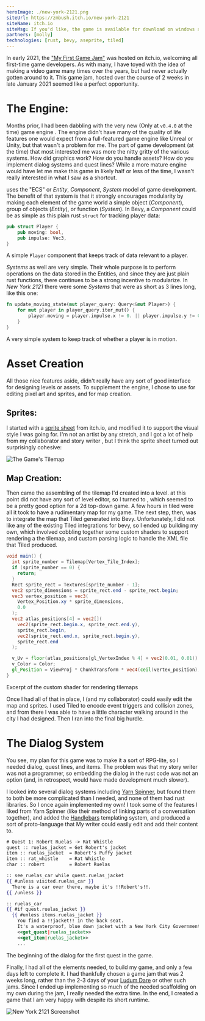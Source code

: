 ```yaml
---
heroImage: ./new-york-2121.png
siteUrl: https://zmbush.itch.io/new-york-2121
siteName: itch.io
siteMsg: If you'd like, the game is available for download on windows at
partners: [molly]
technologies: [rust, bevy, aseprite, tiled]
---
```


In early 2021, the ["My First Game Jam"][mfgj] was hosted on itch.io, welcoming
all first-time game developers. As with many, I have toyed with the idea of
making a video game many times over the years, but had never actually gotten
around to it. This game jam, hosted over the course of 2 weeks in late January
2021 seemed like a perfect opportunity.

# The Engine: [](tech:bevy)

Months prior, I had been dabbling with the very new (Only at `v0.4.0` at the
time) [](tech:rust) game engine [](tech:bevy). The engine didn't have many
of the quality of life features one would expect from a full-featured game
engine like Unreal or Unity, but that wasn't a problem for me. The part of game
development (at the time) that most interested me was more the nitty gritty of
the various systems. How did graphics work? How do you handle assets? How do
you implement dialog systems and quest lines? While a more mature engine would
have let me make this game in likely half or less of the time, I wasn't really
interested in what I saw as a shortcut.

[](tech:bevy) uses the "ECS" or _Entity_, _Component_, _System_ model of game
development. The benefit of that system is that it strongly encourages
modularity by making each element of the game world a simple object
(_Component_), group of objects (_Entity_), or function (_System_). In Bevy, a
_Component_ could be as simple as this plain rust `struct` for tracking player
data:

```rust
pub struct Player {
    pub moving: bool,
    pub impulse: Vec3,
}
```

<Caption>
  A simple <code className='language-rust'>Player</code> component that keeps track of data relevant
  to a player.
</Caption>

_Systems_ as well are very simple. Their whole purpose is to perform operations
on the data stored in the Entities, and since they are just plain rust
functions, there continues to be a strong incentive to modularize. In
_New York 2121_ there were some _Systems_ that were as short as 3 lines long,
like this one:

```rust {2-4}
fn update_moving_state(mut player_query: Query<&mut Player>) {
    for mut player in player_query.iter_mut() {
        player.moving = player.impulse.x != 0. || player.impulse.y != 0.;
    }
}
```

<Caption>A very simple system to keep track of whether a player is in motion.</Caption>

# Asset Creation

All those nice features aside, [](tech:bevy) didn't really have any sort of
good interface for designing levels or assets. To supplement the engine, I chose
to use [](tech:aseprite) for editing pixel art and sprites, and
[](tech:tiled) for map creation.

## Sprites: [](tech:aseprite)

I started with a [sprite sheet][kenney] from itch.io, and modified it to support
the visual style I was going for. I'm not an artist by any stretch, and I got a
lot of help from my collaborator and story writer [](partner:molly), but I
think the sprite sheet turned out surprisingly cohesive:

![The Game's Tilemap](./tilemap.png 'I started with a sprite sheet and added to it')

## Map Creation: [](tech:tiled)

Then came the assembling of the tilemap I'd created into a level.
[](tech:bevy) at this point did not have any sort of level editor, so I turned
to [](tech:tiled), which seemed to be a pretty good option for a 2d top-down
game. A few hours in tiled were all it took to have a rudimentary map for my
game. The next step, then, was to integrate the map that Tiled generated into
Bevy. Unfortunately, I did not like any of the existing Tiled integrations for
bevy, so I ended up building my own, which involved cobbling together some
custom shaders to support rendering a the tilemap, and custom parsing logic to
handle the XML file that Tiled produced.

```glsl
void main() {
  int sprite_number = Tilemap[Vertex_Tile_Index];
  if (sprite_number == 0) {
    return;
  }
  Rect sprite_rect = Textures[sprite_number - 1];
  vec2 sprite_dimensions = sprite_rect.end - sprite_rect.begin;
  vec3 vertex_position = vec3(
    Vertex_Position.xy * sprite_dimensions,
    0.0
  );
  vec2 atlas_positions[4] = vec2[](
    vec2(sprite_rect.begin.x, sprite_rect.end.y),
    sprite_rect.begin,
    vec2(sprite_rect.end.x, sprite_rect.begin.y),
    sprite_rect.end
  );

  v_Uv = floor(atlas_positions[gl_VertexIndex % 4] + vec2(0.01, 0.01)) / AtlasSize;
  v_Color = Color;
  gl_Position = ViewProj * ChunkTransform * vec4(ceil(vertex_position), 1.0);
}
```

<Caption>Excerpt of the custom shader for rendering tilemaps</Caption>

Once I had all of that in place, I (and my collaborator) could easily edit the
map and sprites. I used Tiled to encode event triggers and collision zones, and
from there I was able to have a little character walking around in the city I
had designed. Then I ran into the final big hurdle.

# The Dialog System

You see, my plan for this game was to make it a sort of RPG-lite, so I needed
dialog, quest lines, and items. The problem was that my story writer was not a
programmer, so embedding the dialog in the rust code was not an option (and, in
retrospect, would have made development much slower).

I looked into several dialog systems including [Yarn Spinner][yarnspinner], but
found them to both be more complicated than I needed, and none of them had rust
libraries. So I once again implemented my own! I took some of the features I
liked from Yarn Spinner (like their method of linking parts of a conversation
together), and added the [Handlebars][handlebars] templating system, and
produced a sort of proto-language that My writer could easily edit and add their
content to.

```handlebars
# Quest 1: Robert Ruelas -> Rat Whistle
quest :: ruelas_jacket = Get Robert's jacket
item :: ruelas_jacket  = Robert's Puffy jacket
item :: rat_whistle    = Rat Whistle
char :: robert         = Robert Ruelas

:: see_ruelas_car while quest.ruelas_jacket
{{ #unless visited.ruelas_car }}
  There is a car over there, maybe it's !!Robert's!!.
{{ /unless }}

:: ruelas_car
{{ #if quest.ruelas_jacket }}
  {{ #unless items.ruelas_jacket }}
    You find a !!jacket!! in the back seat.
    It's a waterproof, blue down jacket with a New York City Government badge on it.
    <<get_quest|ruelas_jacket>>
    <<get_item|ruelas_jacket>>
    ...
```

<Caption>The beginning of the dialog for the first quest in the game.</Caption>

Finally, I had all of the elements needed, to build my game, and only a few days
left to complete it. I had thankfully chosen a game jam that was 2 weeks long,
rather than the 2-3 days of your [Ludum Dare][ludumdare] or other such jams.
Since I ended up implementing so much of the needed scaffolding on my own during
the jam, I really needed the extra time. In the end, I created a game that I am
very happy with despite its short runtime.

![New York 2121 Screenshot](./new-york-2121.png ' ')

[mfgj]: https://itch.io/jam/my-first-game-jam-winter-2021 'My First Game Jam: Winter 2021'
[kenney]: https://kenney-assets.itch.io/rpg-urban-kit 'RPG Urban Kit'
[yarnspinner]: https://yarnspinner.dev/ 'The friendly tool for writing game dialog'
[handlebars]: https://docs.rs/handlebars/ 'Handlebars templating system'
[ludumdare]: https://ludumdare.com/ 'Ludum Dare'
